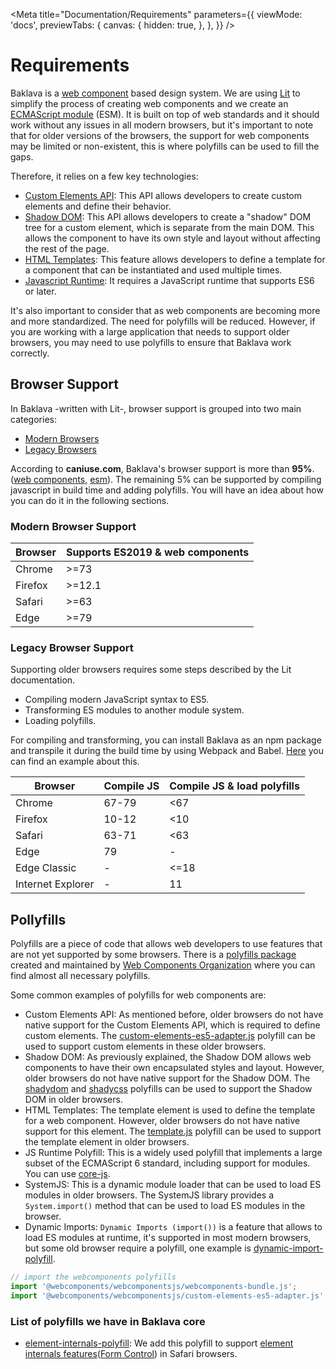 
<Meta
  title="Documentation/Requirements"
  parameters={{
    viewMode: 'docs',
    previewTabs: {
      canvas: {
        hidden: true,
      },
    },
  }}
/>

# Requirements

Baklava is a [web component](https://developer.mozilla.org/en-US/docs/Web/Web_Components) based design system. We are using [Lit](https://lit.dev) to simplify the process of creating web components and we create an [ECMAScript module](https://developer.mozilla.org/en-US/docs/Web/JavaScript/Guide/Modules) (ESM).
It is built on top of web standards and it should work without any issues in all modern browsers, but it's important to note that for older versions of the browsers,
the support for web components may be limited or non-existent, this is where polyfills can be used to fill the gaps.

Therefore, it relies on a few key technologies:
- [Custom Elements API](https://developer.mozilla.org/en-US/docs/Web/Web_Components/Using_custom_elements): This API allows developers to create custom elements and define their behavior.
- [Shadow DOM](https://developer.mozilla.org/en-US/docs/Web/Web_Components/Using_shadow_DOM): This API allows developers to create a "shadow" DOM tree for a custom element, which is separate from the main DOM. This allows the component to have its own style and layout without affecting the rest of the page.
- [HTML Templates](https://developer.mozilla.org/en-US/docs/Web/Web_Components/Using_templates_and_slots): This feature allows developers to define a template for a component that can be instantiated and used multiple times.
- [Javascript Runtime](https://dev.to/iggredible/what-the-heck-are-cjs-amd-umd-and-esm-ikm): It requires a JavaScript runtime that supports ES6 or later.

It's also important to consider that as web components are becoming more and more standardized.
The need for polyfills will be reduced. However, if you are working with a large application that needs
to support older browsers, you may need to use polyfills to ensure that Baklava work correctly.

## Browser Support
In Baklava -written with Lit-, browser support is grouped into two main categories:
- [Modern Browsers](https://lit.dev/docs/tools/requirements/#building-for-modern-browsers)
- [Legacy Browsers](https://lit.dev/docs/tools/requirements/#building-for-legacy-browsers)

According to **caniuse.com**, Baklava's browser support is more than **95%**. ([web components](https://caniuse.com/?search=web%20components), [esm](https://caniuse.com/?search=esm)).
The remaining 5% can be supported by compiling javascript in build time and adding polyfills. You will have an idea about how you can do it in the following sections.

### Modern Browser Support
| Browser |  Supports ES2019 & web components |
|---------|------|
| Chrome  |  >=73  |
| Firefox |  >=12.1 |
| Safari  |  >=63  |
| Edge    |  >=79  |

### Legacy Browser Support
Supporting older browsers requires some steps described by the Lit documentation.
- Compiling modern JavaScript syntax to ES5.
- Transforming ES modules to another module system.
- Loading polyfills.

For compiling and transforming, you can install Baklava as an npm package and transpile it during the build time by using Webpack and Babel.
[Here](https://medium.com/@sivaraj-v/basic-webpack-4-and-es5-to-es6-transpiler-using-babel-dc66e72c86c6) you can find an example about this.

| Browser |  Compile JS	| Compile JS & load polyfills |
|---------|------|-----|
| Chrome  |  67-79	  | <67 |
| Firefox |  10-12	 | <10|
| Safari  |  63-71  | <63|
| Edge    | 79  | - |
| Edge Classic   | - | <=18 |
| Internet Explorer   | -  | 11 |

## Pollyfills

Polyfills are a piece of code that allows web developers to use features that are not yet supported by some browsers. There is a [polyfills package](https://github.com/webcomponents/polyfills) created and maintained by [Web Components Organization](webcomponents.org) where you can find almost all necessary polyfills.

Some common examples of polyfills for web components are:
- Custom Elements API: As mentioned before, older browsers do not have native support for the Custom Elements API, which is required to define custom elements. The [custom-elements-es5-adapter.js](https://github.com/webcomponents/polyfills/tree/master/packages/webcomponentsjs#custom-elements-es5-adapterjs) polyfill can be used to support custom elements in these older browsers.
- Shadow DOM: As previously explained, the Shadow DOM allows web components to have their own encapsulated styles and layout. However, older browsers do not have native support for the Shadow DOM. The [shadydom](https://github.com/webcomponents/polyfills/tree/master/packages/shadydom) and [shadycss](https://github.com/webcomponents/polyfills/tree/master/packages/shadycss) polyfills can be used to support the Shadow DOM in older browsers.
- HTML Templates: The template element is used to define the template for a web component. However, older browsers do not have native support for this element. The [template.js](https://github.com/webcomponents/polyfills/tree/master/packages/template) polyfill can be used to support the template element in older browsers.
- JS Runtime Polyfill: This is a widely used polyfill that implements a large subset of the ECMAScript 6 standard, including support for modules. You can use [core-js](https://github.com/zloirock/core-js).
- SystemJS: This is a dynamic module loader that can be used to load ES modules in older browsers. The SystemJS library provides a `System.import()` method that can be used to load ES modules in the browser.
- Dynamic Imports: `Dynamic Imports (import())` is a feature that allows to load ES modules at runtime, it's supported in most modern browsers, but some old browser require a polyfill, one example is [dynamic-import-polyfill](https://www.npmjs.com/package/dynamic-import-polyfill).

```js
// import the webcomponents polyfills
import '@webcomponents/webcomponentsjs/webcomponents-bundle.js';
import '@webcomponents/webcomponentsjs/custom-elements-es5-adapter.js';
```

### List of polyfills we have in Baklava core
- [element-internals-polyfill](https://www.npmjs.com/package/element-internals-polyfill): We add this polyfill to support [element internals features](https://developer.mozilla.org/en-US/docs/Web/API/ElementInternals)([Form Control](https://github.com/open-wc/form-participation)) in Safari browsers.
